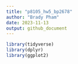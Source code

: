```yaml
---
title: "p8105_hw5_bp2678"
author: "Brady Pham"
date: 2023-11-13
output: github_document
---
```

```r
library(tidyverse)
library(dplyr)
library(ggplot2)
```

